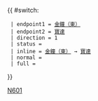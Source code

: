 {{Error|錯誤：此模板已停用。請見[[Template:HK Bus Route Cross Harbour/doc]]。}}{{ #switch: {{{format|}}}
  | endpoint1 = [[金鐘（東）巴士總站|金鐘（東）]]
  | endpoint2 = [[寶達邨公共運輸交匯處|寶達]]
  | direction = 1
  | status = {{HK Bus Status|S}}
  | inline = [[金鐘（東）巴士總站|金鐘（東）]] → [[寶達邨公共運輸交匯處|寶達]]
  | normal =
  | full =
}}<noinclude>[[Category:過海隧道巴士路線模板|N601]]</noinclude>